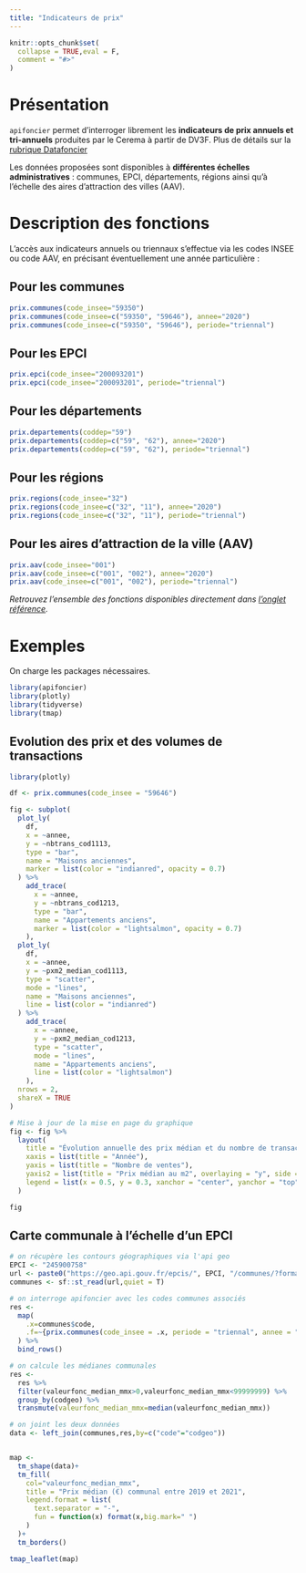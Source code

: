 ```yaml
---
title: "Indicateurs de prix"
---
```


```r
knitr::opts_chunk$set(
  collapse = TRUE,eval = F,
  comment = "#>"
)
```



# Présentation

`apifoncier` permet d’interroger librement les **indicateurs de prix annuels et tri-annuels** produites par le Cerema à partir de DV3F. Plus de détails sur la [rubrique Datafoncier](https://datafoncier.cerema.fr/donnees/autres-donnees-foncieres/indicateurs-prix/)

Les données proposées sont disponibles à **différentes échelles administratives** : communes, EPCI, départements, régions ainsi qu’à l’échelle des aires d’attraction des villes (AAV).


# Description des fonctions

L’accès aux indicateurs annuels ou triennaux s’effectue via les codes INSEE ou code AAV, en précisant éventuellement une année particulière :


## Pour les communes

```r
prix.communes(code_insee="59350")
prix.communes(code_insee=c("59350", "59646"), annee="2020")
prix.communes(code_insee=c("59350", "59646"), periode="triennal")
```

## Pour les EPCI

```r
prix.epci(code_insee="200093201")
prix.epci(code_insee="200093201", periode="triennal")
```

## Pour les départements

```r
prix.departements(coddep="59")
prix.departements(coddep=c("59", "62"), annee="2020")
prix.departements(coddep=c("59", "62"), periode="triennal")
```

## Pour les régions

```r
prix.regions(code_insee="32")
prix.regions(code_insee=c("32", "11"), annee="2020")
prix.regions(code_insee=c("32", "11"), periode="triennal")
```

## Pour les aires d’attraction de la ville (AAV)

```r
prix.aav(code_insee="001")
prix.aav(code_insee=c("001", "002"), annee="2020")
prix.aav(code_insee=c("001", "002"), periode="triennal")
```

_Retrouvez l'ensemble des fonctions disponibles directement dans [l'onglet référence](https://rcadot.github.io/r.apifoncier/reference/index.html#indicateurs-de-prix)._


# Exemples

On charge les packages nécessaires.

```r
library(apifoncier)
library(plotly)
library(tidyverse)
library(tmap)
```


## Evolution des prix et des volumes de transactions

```r
library(plotly)

df <- prix.communes(code_insee = "59646")

fig <- subplot(
  plot_ly(
    df,
    x = ~annee,
    y = ~nbtrans_cod1113,
    type = "bar",
    name = "Maisons anciennes",
    marker = list(color = "indianred", opacity = 0.7)
  ) %>%
    add_trace(
      x = ~annee,
      y = ~nbtrans_cod1213,
      type = "bar",
      name = "Appartements anciens",
      marker = list(color = "lightsalmon", opacity = 0.7)
    ),
  plot_ly(
    df,
    x = ~annee,
    y = ~pxm2_median_cod1113,
    type = "scatter",
    mode = "lines",
    name = "Maisons anciennes",
    line = list(color = "indianred")
  ) %>%
    add_trace(
      x = ~annee,
      y = ~pxm2_median_cod1213,
      type = "scatter",
      mode = "lines",
      name = "Appartements anciens",
      line = list(color = "lightsalmon")
    ),
  nrows = 2,
  shareX = TRUE
)

# Mise à jour de la mise en page du graphique
fig <- fig %>%
  layout(
    title = "Évolution annuelle des prix médian et du nombre de transaction (Wasquehal)",
    xaxis = list(title = "Année"),
    yaxis = list(title = "Nombre de ventes"),
    yaxis2 = list(title = "Prix médian au m2", overlaying = "y", side = "right"),
    legend = list(x = 0.5, y = 0.3, xanchor = "center", yanchor = "top")  # Centré et horizontal
  )

fig
```


## Carte communale à l’échelle d’un EPCI

```r
# on récupère les contours géographiques via l'api geo
EPCI <- "245900758"
url <- paste0("https://geo.api.gouv.fr/epcis/", EPCI, "/communes/?format=geojson&geometry=contour")
communes <- sf::st_read(url,quiet = T)

# on interroge apifoncier avec les codes communes associés
res <- 
  map(
    .x=communes$code,
    .f=~{prix.communes(code_insee = .x, periode = "triennal", annee = "2019")}
  ) %>% 
  bind_rows()

# on calcule les médianes communales
res <-
  res %>% 
  filter(valeurfonc_median_mmx>0,valeurfonc_median_mmx<99999999) %>% 
  group_by(codgeo) %>% 
  transmute(valeurfonc_median_mmx=median(valeurfonc_median_mmx))

# on joint les deux données
data <- left_join(communes,res,by=c("code"="codgeo"))


map <- 
  tm_shape(data)+
  tm_fill(
    col="valeurfonc_median_mmx",
    title = "Prix médian (€) communal entre 2019 et 2021",
    legend.format = list(
      text.separator = "-",
      fun = function(x) format(x,big.mark=" ")
    )
  )+
  tm_borders()

tmap_leaflet(map)

```

